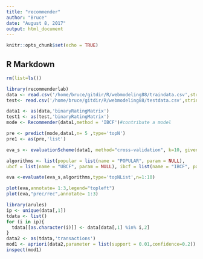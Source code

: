 ```yaml
---
title: "recommender"
author: "Bruce"
date: "August 8, 2017"
output: html_document
---
```


```r
knitr::opts_chunk$set(echo = TRUE)
```

## R Markdown

```r
rm(list=ls())
```
```r
library(recommenderlab)
data <- read.csv('/home/bruce/gitdir/R/webmodeling88/traindata.csv',stringsAsFactors = F,row.names = 1)
test<- read.csv('/home/bruce/gitdir/R/webmodeling88/testdata.csv',stringsAsFactors = F,row.names = 1)
```
```r
data1 <- as(data,'binaryRatingMatrix')
test1 <- as(test,'binaryRatingMatrix')
mode <- Recommender(data1,method = 'IBCF')#contribute a model
```
```r
pre <- predict(mode,data1,n= 5 ,type='topN')
pre1 <- as(pre,'list')
```
```r
eva_s <- evaluationScheme(data1, method="cross-validation", k=10, given = 1)
```

```r
algorithms <- list(popular = list(name = "POPULAR", param = NULL),
ubcf = list(name = "UBCF", param = NULL), ibcf = list(name = "IBCF", param = NULL))
```
```r
eva <-evaluate(eva_s,algorithms,type='topNList',n=1:10)
```
```r
plot(eva,annotate= 1:3,legend="topleft")
plot(eva,"prec/rec",annotate= 1:3)
```
```r
library(arules)
ip <- unique(data[,1])
tdata <- list()
for (i in ip){
  tdata[[as.character(i)]] <- data[data[,1] %in% i,2]
}
data2 <- as(tdata,'transactions')
mod1 <- apriori(data2,parameter = list(support = 0.01,confidence=0.2))
inspect(mod1)
```

